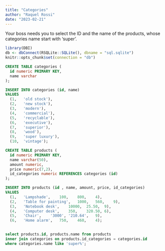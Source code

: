 ```yaml
---
title: "Categories"
author: "Raquel Rossi"
date: "2023-02-21"
---
```


Your boss needs you to select the ID and the name of the products, whose categories name start with 'super'.

```r

library(DBI)
db <- dbConnect(RSQLite::SQLite(), dbname = "sql.sqlite")
knitr::opts_chunk$set(connection = "db")

```

```sql

CREATE TABLE categories (
  id numeric PRIMARY KEY,
  name varchar
);

```

```sql

INSERT INTO categories (id, name)
VALUES 
  (1,	'old stock'),
  (2,	'new stock'),
  (3,	'modern'),
  (4,	'commercial'),
  (5,	'recyclable'),
  (6,	'executive'),
  (7,	'superior'),
  (8,	'wood'),
  (9,	'super luxury'),
  (10,	'vintage');

```

```sql

CREATE TABLE products (
  id numeric PRIMARY KEY,
  name varchar(50),
  amount numeric,
  price numeric(7,2),
  id_categories numeric REFERENCES categories (id)
);

```

```sql
  
INSERT INTO products (id , name, amount, price, id_categories)
VALUES
  (1,	'Lampshade',	100,	800,	4),
  (2,	'Table for painting',	1000,	560,	9),
  (3,	'Notebook desk',	10000,	25.50,	9),
  (4,	'Computer desk',	350,	320.50,	6),
  (5,	'Chair',	'3000',	'210.64',	9),	
  (6,	'Home alarm',	750,	460,	4);
  
```

```sql

select products.id, products.name from products
inner join categories on products.id_categories = categories.id
where categories.name like 'super%';
```
